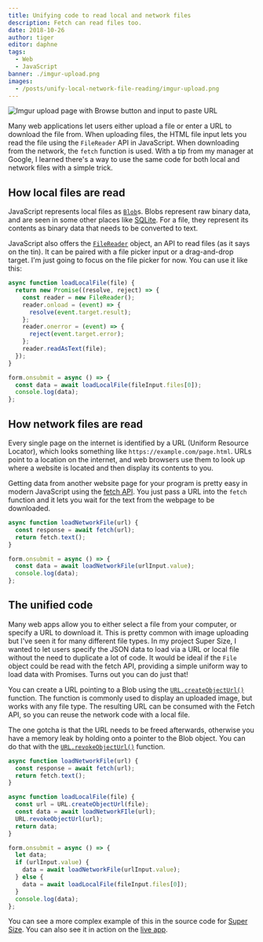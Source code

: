 ```yaml
---
title: Unifying code to read local and network files
description: Fetch can read files too.
date: 2018-10-26
author: tiger
editor: daphne
tags:
  - Web
  - JavaScript
banner: ./imgur-upload.png
images:
  - /posts/unify-local-network-file-reading/imgur-upload.png
---
```


![Imgur upload page with Browse button and input to paste URL](./imgur-upload.png)

Many web applications let users either upload a file or enter a URL to download the file from. When uploading files, the HTML file input lets you read the file using the `FileReader` API in JavaScript. When downloading from the network, the `fetch` function is used. With a tip from my manager at Google, I learned there's a way to use the same code for both local and network files with a simple trick.

## How local files are read

JavaScript represents local files as [`Blob`](https://developer.mozilla.org/en-US/docs/Web/API/Blob)s. Blobs represent raw binary data, and are seen in some other places like [SQLite](https://www.sqlite.org/datatype3.html#storage_classes_and_datatypes). For a file, they represent its contents as binary data that needs to be converted to text.

JavaScript also offers the [`FileReader`](https://developer.mozilla.org/en-US/docs/Web/API/FileReader) object, an API to read files (as it says on the tin). It can be paired with a file picker input or a drag-and-drop target. I'm just going to focus on the file picker for now. You can use it like this:

```js
async function loadLocalFile(file) {
  return new Promise((resolve, reject) => {
    const reader = new FileReader();
    reader.onload = (event) => {
      resolve(event.target.result);
    };
    reader.onerror = (event) => {
      reject(event.target.error);
    };
    reader.readAsText(file);
  });
}

form.onsubmit = async () => {
  const data = await loadLocalFile(fileInput.files[0]);
  console.log(data);
};
```

## How network files are read

Every single page on the internet is identified by a URL (Uniform Resource Locator), which looks something like `https://example.com/page.html`. URLs point to a location on the internet, and web browsers use them to look up where a website is located and then display its contents to you.

Getting data from another website page for your program is pretty easy in modern JavaScript using the [fetch API](https://developer.mozilla.org/en-US/docs/Web/API/Fetch_API). You just pass a URL into the `fetch` function and it lets you wait for the text from the webpage to be downloaded.

```js
async function loadNetworkFile(url) {
  const response = await fetch(url);
  return fetch.text();
}

form.onsubmit = async () => {
  const data = await loadNetworkFile(urlInput.value);
  console.log(data);
};
```

## The unified code

Many web apps allow you to either select a file from your computer, or specify a URL to download it. This is pretty common with image uploading but I've seen it for many different file types. In my project Super Size, I wanted to let users specify the JSON data to load via a URL or local file without the need to duplicate a lot of code. It would be ideal if the `File` object could be read with the fetch API, providing a simple uniform way to load data with Promises. Turns out you can do just that!

You can create a URL pointing to a Blob using the [`URL.createObjectUrl()`](https://developer.mozilla.org/en-US/docs/Web/API/URL/createObjectURL) function. The function is commonly used to display an uploaded image, but works with any file type. The resulting URL can be consumed with the Fetch API, so you can reuse the network code with a local file.

The one gotcha is that the URL needs to be freed afterwards, otherwise you have a memory leak by holding onto a pointer to the Blob object. You can do that with the [`URL.revokeObjectUrl()`](https://developer.mozilla.org/en-US/docs/Web/API/URL/revokeObjectURL) function.

```js
async function loadNetworkFile(url) {
  const response = await fetch(url);
  return fetch.text();
}

async function loadLocalFile(file) {
  const url = URL.createObjectUrl(file);
  const data = await loadNetworkFIle(url);
  URL.revokeObjectUrl(url);
  return data;
}

form.onsubmit = async () => {
  let data;
  if (urlInput.value) {
    data = await loadNetworkFile(urlInput.value);
  } else {
    data = await loadLocalFile(fileInput.files[0]);
  }
  console.log(data);
};
```

You can see a more complex example of this in the source code for [Super Size](https://github.com/chromium/chromium/blob/1f4d773539f68280819ea8eea16e129f0f17dec1/tools/binary_size/libsupersize/static/tree-worker.js#L483). You can also see it in action on the [live app](https://storage.googleapis.com/chrome-supersize/index.html).
